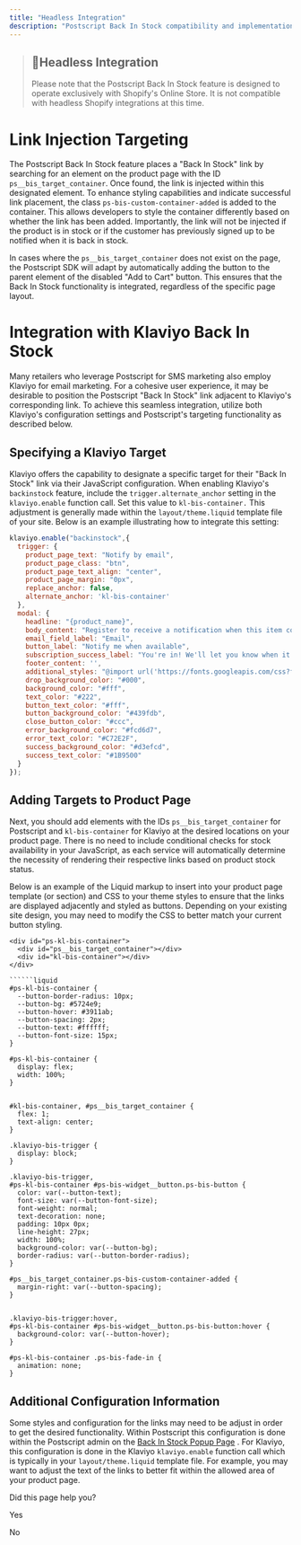 ```yaml
---
title: "Headless Integration"
description: "Postscript Back In Stock compatibility and implementation"
---
```

> ## 🚧Headless Integration
> 
> Please note that the Postscript Back In Stock feature is designed to operate exclusively with Shopify's Online Store. It is not compatible with headless Shopify integrations at this time.

# Link Injection Targeting

The Postscript Back In Stock feature places a "Back In Stock" link by searching for an element on the product page with the ID `ps__bis_target_container`. Once found, the link is injected within this designated element. To enhance styling capabilities and indicate successful link placement, the class `ps-bis-custom-container-added` is added to the container. This allows developers to style the container differently based on whether the link has been added. Importantly, the link will not be injected if the product is in stock or if the customer has previously signed up to be notified when it is back in stock.

In cases where the `ps__bis_target_container` does not exist on the page, the Postscript SDK will adapt by automatically adding the button to the parent element of the disabled "Add to Cart" button. This ensures that the Back In Stock functionality is integrated, regardless of the specific page layout.

# Integration with Klaviyo Back In Stock

Many retailers who leverage Postscript for SMS marketing also employ Klaviyo for email marketing. For a cohesive user experience, it may be desirable to position the Postscript "Back In Stock" link adjacent to Klaviyo's corresponding link. To achieve this seamless integration, utilize both Klaviyo's configuration settings and Postscript's targeting functionality as described below.

## Specifying a Klaviyo Target

Klaviyo offers the capability to designate a specific target for their "Back In Stock" link via their JavaScript configuration. When enabling Klaviyo's `backinstock` feature, include the `trigger.alternate_anchor` setting in the `klaviyo.enable` function call. Set this value to `kl-bis-container.` This adjustment is generally made within the `layout/theme.liquid` template file of your site. Below is an example illustrating how to integrate this setting:

```javascript
klaviyo.enable("backinstock",{ 
  trigger: {
    product_page_text: "Notify by email",
    product_page_class: "btn",
    product_page_text_align: "center",
    product_page_margin: "0px",
    replace_anchor: false,
    alternate_anchor: 'kl-bis-container'
  },
  modal: {
    headline: "{product_name}",
    body_content: "Register to receive a notification when this item comes back in stock.",
    email_field_label: "Email",
    button_label: "Notify me when available",
    subscription_success_label: "You're in! We'll let you know when it's back.",
    footer_content: '',
    additional_styles: "@import url('https://fonts.googleapis.com/css?family=Helvetica+Neue');",
    drop_background_color: "#000",
    background_color: "#fff",
    text_color: "#222",
    button_text_color: "#fff",
    button_background_color: "#439fdb",
    close_button_color: "#ccc",
    error_background_color: "#fcd6d7",
    error_text_color: "#C72E2F",
    success_background_color: "#d3efcd",
    success_text_color: "#1B9500"
  }
});

```

## Adding Targets to Product Page

Next, you should add elements with the IDs `ps__bis_target_container` for Postscript and `kl-bis-container` for Klaviyo at the desired locations on your product page. There is no need to include conditional checks for stock availability in your JavaScript, as each service will automatically determine the necessity of rendering their respective links based on product stock status.

Below is an example of the Liquid markup to insert into your product page template (or section) and CSS to your theme styles to ensure that the links are displayed adjacently and styled as buttons. Depending on your existing site design, you may need to modify the CSS to better match your current button styling.

```liquid
<div id="ps-kl-bis-container">
  <div id="ps__bis_target_container"></div>
  <div id="kl-bis-container"></div>
</div>

``````liquid
#ps-kl-bis-container {
  --button-border-radius: 10px;
  --button-bg: #5724e9;
  --button-hover: #3911ab;
  --button-spacing: 2px;
  --button-text: #ffffff;
  --button-font-size: 15px;
}

#ps-kl-bis-container {
  display: flex; 
  width: 100%;
}


#kl-bis-container, #ps__bis_target_container {
  flex: 1;
  text-align: center;
}

.klaviyo-bis-trigger {
  display: block;
}

.klaviyo-bis-trigger,
#ps-kl-bis-container #ps-bis-widget__button.ps-bis-button {
  color: var(--button-text);
  font-size: var(--button-font-size);
  font-weight: normal;
  text-decoration: none;
  padding: 10px 0px;
  line-height: 27px;
  width: 100%;
  background-color: var(--button-bg);
  border-radius: var(--button-border-radius);
}

#ps__bis_target_container.ps-bis-custom-container-added {
  margin-right: var(--button-spacing);
}


.klaviyo-bis-trigger:hover,
#ps-kl-bis-container #ps-bis-widget__button.ps-bis-button:hover {
  background-color: var(--button-hover);
}

#ps-kl-bis-container .ps-bis-fade-in {
  animation: none;
}

```

## Additional Configuration Information

Some styles and configuration for the links may need to be adjust in order to get the desired functionality. Within Postscript this configuration is done within the Postscript admin on the [Back In Stock Popup Page](https://help.postscript.io/hc/en-us/articles/4416657285019-Back-in-Stock-Automation-and-List-Growth-Tool#Customize-Your-Back-In-Stock-Opt-In)
. For Klaviyo, this configuration is done in the Klaviyo `klaviyo.enable` function call which is typically in your `layout/theme.liquid` template file. For example, you may want to adjust the text of the links to better fit within the allowed area of your product page.

Did this page help you?

Yes

No